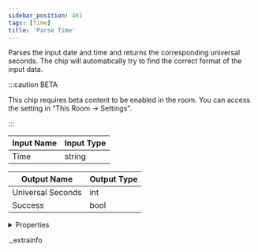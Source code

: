 ```yaml
---
sidebar_position: 481
tags: [Time]
title: 'Parse Time'
---
```


Parses the input date and time and returns the corresponding universal seconds. The chip will automatically try to find the correct format of the input data.

:::caution BETA

This chip requires beta content to be enabled in the room. You can access the setting in "This Room -> Settings".

:::

<IChip uuid="836b64ad-0fd2-4936-bc1f-d25098df8b1d" />

| Input Name | Input Type |
|-----------|-----------|
| Time | string |

| Output Name | Output Type |
|-----------|-----------|
| Universal Seconds | int |
| Success | bool |


<details>
  <summary>Properties</summary>
  <div>
    <div>
    <table>
      <thead>
        <tr>
          <th>Room availability:</th>
          <th>Available everywhere</th>
        </tr>
        <tr>
          <th>Is beta required?</th>
          <th>Yes</th>
        </tr>
        <tr>
          <th>Is this chip a trolling risk?</th>
          <th>No</th>
        </tr>
        <tr>
          <th>Is this chip a role assignment risk?</th>
          <th>No</th>
        </tr>
        <tr>
          <th>Chip UUID</th>
          <th>836b64ad-0fd2-4936-bc1f-d25098df8b1d</th>
        </tr>
      </thead>
    </table>
    </div>
  </div>
</details>

._extrainfo